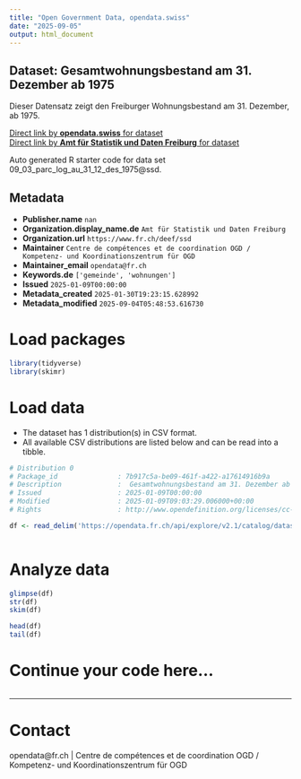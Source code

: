 ```yaml
---
title: "Open Government Data, opendata.swiss"
date: "2025-09-05"
output: html_document
---
```


## Dataset: Gesamtwohnungsbestand am 31. Dezember ab 1975

Dieser Datensatz zeigt den Freiburger Wohnungsbestand am 31. Dezember, ab 1975.

[Direct link by **opendata.swiss** for dataset](https://opendata.swiss/de/dataset/gesamtwohnungsbestand-am-31-dezember-ab-1975)<br>
[Direct link by **Amt für Statistik und Daten Freiburg** for dataset](https://opendata.fr.ch/explore/dataset/09_03_parc_log_au_31_12_des_1975/)

Auto generated R starter code for data set 09_03_parc_log_au_31_12_des_1975@ssd.

## Metadata

- **Publisher.name** `nan`
- **Organization.display_name.de** `Amt für Statistik und Daten Freiburg`
- **Organization.url** `https://www.fr.ch/deef/ssd`
- **Maintainer** `Centre de compétences et de coordination OGD / Kompetenz- und Koordinationszentrum für OGD`
- **Maintainer_email** `opendata@fr.ch`
- **Keywords.de** `['gemeinde', 'wohnungen']`
- **Issued** `2025-01-09T00:00:00`
- **Metadata_created** `2025-01-30T19:23:15.628992`
- **Metadata_modified** `2025-09-04T05:48:53.616730`


# Load packages

```r

library(tidyverse)
library(skimr)

```

# Load data

-   The dataset has 1 distribution(s) in CSV format.
-   All available CSV distributions are listed below and can be read into a tibble.

```r

# Distribution 0
# Package_id               : 7b917c5a-be09-461f-a422-a17614916b9a
# Description              :  Gesamtwohnungsbestand am 31. Dezember ab 1975 (csv)
# Issued                   : 2025-01-09T00:00:00
# Modified                 : 2025-01-09T09:03:29.006000+00:00
# Rights                   : http://www.opendefinition.org/licenses/cc-by-sa

df <- read_delim('https://opendata.fr.ch/api/explore/v2.1/catalog/datasets/09_03_parc_log_au_31_12_des_1975/exports/csv?use_labels=true')



```

# Analyze data

```r

glimpse(df)
str(df)
skim(df)

head(df)
tail(df)

```

# Continue your code here...

```r

```

------------------------------------------------------------------------

# Contact

opendata@fr.ch | Centre de compétences et de coordination OGD / Kompetenz- und Koordinationszentrum für OGD
